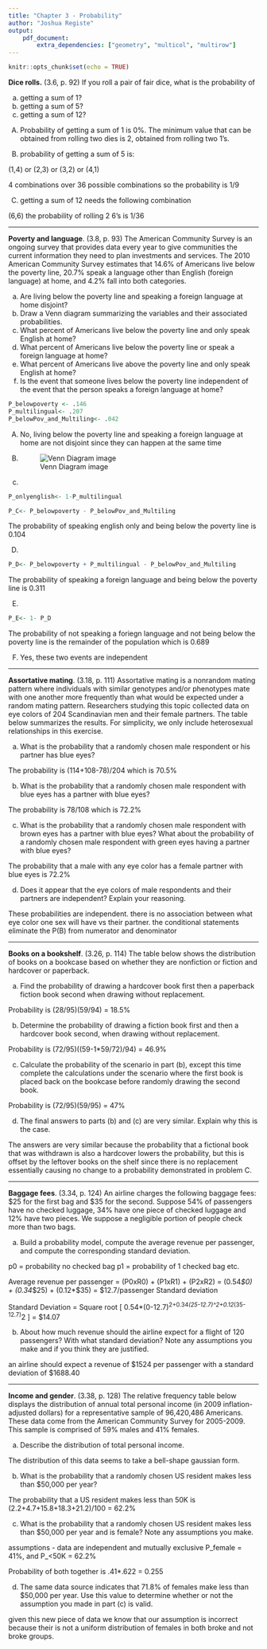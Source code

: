 ```yaml
---
title: "Chapter 3 - Probability"
author: "Joshua Registe"
output:
    pdf_document:
        extra_dependencies: ["geometry", "multicol", "multirow"]
---
```


```r
knitr::opts_chunk$set(echo = TRUE)
```

**Dice rolls.** (3.6, p. 92) If you roll a pair of fair dice, what is the probability of

(a) getting a sum of 1?
(b) getting a sum of 5?
(c) getting a sum of 12?


A) Probability of getting a sum of 1 is 0%. The minimum value that can be obtained from rolling two dies is 2, obtained from rolling two 1's.

B) probability of getting a sum of 5 is:

(1,4) or (2,3) or (3,2) or (4,1) 

4 combinations over 36 possible combinations so the probability is 1/9

C)
getting a sum of 12 needs the following combination

(6,6)
the probability of rolling 2 6's is 1/36


--------------------------------------------------------------------------------

\clearpage

**Poverty and language**. (3.8, p. 93) The American Community Survey is an ongoing survey that provides data every year to give communities the current information they need to plan investments and services. The 2010 American Community Survey estimates that 14.6% of Americans live below the poverty line, 20.7% speak a language other than English (foreign language) at home, and 4.2% fall into both categories.

(a) Are living below the poverty line and speaking a foreign language at home disjoint?
(b) Draw a Venn diagram summarizing the variables and their associated probabilities.
(c) What percent of Americans live below the poverty line and only speak English at home?
(d) What percent of Americans live below the poverty line or speak a foreign language at home?
(e) What percent of Americans live above the poverty line and only speak English at home?
(f) Is the event that someone lives below the poverty line independent of the event that the person speaks a foreign language at home?

```r
P_belowpoverty <- .146
P_multilingual<- .207
P_belowPov_and_Multiling<- .042

```

A) No, living below the poverty line and speaking a foreign language at home are not disjoint since they can happen at the same time

B)
![Venn Diagram image](C:\Users\joshu\OneDrive - CDM Smith\Documents\CUNY SPS\606\Assignments\DATA606Spring2020-master\DATA606Spring2020-master\Homework\Venndiagram.png)

c)
```r


P_onlyenglish<- 1-P_multilingual

P_C<- P_belowpoverty - P_belowPov_and_Multiling

```

The probability of speaking english only and being below the poverty line is 0.104


D)

```r

P_D<- P_belowpoverty + P_multilingual - P_belowPov_and_Multiling
```

The probability of speaking a foreign language and being below the poverty line is 0.311

E)

```r

P_E<- 1- P_D

```
The probability of not speaking a foriegn language and not being below the poverty line is the remainder of the population which is 0.689

F) Yes, these two events are independent

--------------------------------------------------------------------------------

\clearpage

**Assortative mating**. (3.18, p. 111) Assortative mating is a nonrandom mating pattern where individuals with similar genotypes and/or phenotypes mate with one another more frequently than what would be expected under a random mating pattern. Researchers studying this topic collected data on eye colors of 204 Scandinavian men and their female partners. The table below summarizes the results. For simplicity, we only include heterosexual relationships in this exercise.

\begin{center}
\begin{tabular}{ll  ccc c}
                                        &           & \multicolumn{3}{c}{\textit{Partner (female)}} \\
\cline{3-5}
                                        &           & Blue  & Brown     & Green     & Total \\
\cline{2-6}
                                        & Blue      & 78    & 23        & 13        & 114 \\
\multirow{2}{*}{\textit{Self (male)}}   & Brown     & 19    & 23        & 12        & 54 \\
                                        & Green     & 11    & 9         & 16        & 36 \\
\cline{2-6}
                                        & Total     & 108   & 55        & 41        & 204
\end{tabular}
\end{center}


(a) What is the probability that a randomly chosen male respondent or his partner has blue eyes?

The probability is (114+108-78)/204 which is 70.5%


(b) What is the probability that a randomly chosen male respondent with blue eyes has a partner with blue eyes?

The probability is 78/108 which is 72.2%

(c) What is the probability that a randomly chosen male respondent with brown eyes has a partner with blue eyes? What about the probability of a randomly chosen male respondent with green eyes having a partner with blue eyes?

The probability that a male with any eye color has a female partner with blue eyes is 72.2%

(d) Does it appear that the eye colors of male respondents and their partners are independent? Explain your reasoning.

These probabilities are independent. there is no association between what eye color one sex will have vs their partner. the conditional statements eliminate the P(B) from numerator and denominator




--------------------------------------------------------------------------------

\clearpage

**Books on a bookshelf**. (3.26, p. 114) The table below shows the distribution of books on a bookcase
based on whether they are nonfiction or fiction and hardcover or paperback.

\begin{center}
\begin{tabular}{ll  cc c}
                                &           & \multicolumn{2}{c}{\textit{Format}} \\
\cline{3-4}
                                &           & Hardcover     & Paperback     & Total \\
\cline{2-5}
\multirow{2}{*}{\textit{Type}}  & Fiction   & 13            & 59            & 72 \\
                                & Nonfiction& 15            & 8             & 23 \\
\cline{2-5}
                                & Total     & 28            & 67            & 95 \\
\cline{2-5}
\end{tabular}
\end{center}

(a) Find the probability of drawing a hardcover book first then a paperback fiction book second when drawing without replacement.

Probability is (28/95)(59/94) = 18.5%

(b) Determine the probability of drawing a fiction book first and then a hardcover book second, when drawing without replacement.

Probability is (72/95)((59-1*59/72)/94) = 46.9%

(c) Calculate the probability of the scenario in part (b), except this time complete the calculations under the scenario where the first book is placed back on the bookcase before randomly drawing the second book.


Probability is (72/95)(59/95) = 47%


(d) The final answers to parts (b) and (c) are very similar. Explain why this is the case.


The answers are very similar because the probability that a fictional book that was withdrawn is also a hardcover lowers the probability, but this is offset by the leftover books on the shelf since there is no replacement essentially causing no change to a probability demonstrated in problem C. 


--------------------------------------------------------------------------------

\clearpage

**Baggage fees**. (3.34, p. 124) An airline charges the following baggage fees: $25 for the first bag and $35 for the second. Suppose 54% of passengers have no checked luggage, 34% have one piece of checked luggage and 12% have two pieces. We suppose a negligible portion of people check more than two bags.

(a) Build a probability model, compute the average revenue per passenger, and compute the corresponding standard deviation.


p0 = probability no checked bag
p1 = probability of 1 checked bag etc.

Average revenue per passenger = (P0xR0) + (P1xR1) + (P2xR2) = (0.54*$0) + (0.34*$25) + (0.12*$35) = $12.7/passenger
Standard deviation

Standard Deviation = Square root [ 0.54*(0-12.7)^2+0.34*(25-12.7)^2+0.12*(35-12.7)^2 ] = $14.07


(b) About how much revenue should the airline expect for a flight of 120 passengers? With what standard deviation? Note any assumptions you make and if you think they are justified.

an airline should expect a revenue of $1524 per passenger with a standard deviation of $1688.40

--------------------------------------------------------------------------------

\clearpage

**Income and gender**. (3.38, p. 128) The relative frequency table below displays the distribution of annual total personal income (in 2009 inflation-adjusted dollars) for a representative sample of 96,420,486 Americans. These data come from the American Community Survey for 2005-2009. This sample is comprised of 59% males and 41% females.

\begin{center}
\begin{tabular}{lr}
  \hline
\textit{Income}         & \textit{Total} \\
  \hline
\$1 to \$9,999 or loss  & 2.2\% \\
\$10,000 to \$14,999    & 4.7\% \\
\$15,000 to \$24,999    & 15.8\% \\
\$25,000 to \$34,999    & 18.3\% \\
\$35,000 to \$49,999    & 21.2\% \\
\$50,000 to \$64,999    & 13.9\% \\
\$65,000 to \$74,999    & 5.8\% \\
\$75,000 to \$99,999    & 8.4\% \\
\$100,000 or more       & 9.7\% \\
   \hline
\end{tabular}
\end{center}

(a) Describe the distribution of total personal income.


The distribution of this data seems to take a bell-shape gaussian form.

(b) What is the probability that a randomly chosen US resident makes less than $50,000 per year?

The probability that a US resident makes less than 50K is (2.2+4.7+15.8+18.3+21.2)/100 = 62.2%


(c) What is the probability that a randomly chosen US resident makes less than $50,000 per year and is female?
Note any assumptions you make.

assumptions - data are independent and mutually exclusive
P_female = 41%, and P_<50K = 62.2%

Probability of both together is .41*.622 = 0.255


(d) The same data source indicates that 71.8% of females
make less than $50,000 per year. Use this value to determine whether or not the assumption you made in part (c) is valid.

given this new piece of data we know that our assumption is incorrect because their is not a uniform distribution of females in both broke and not broke groups.



